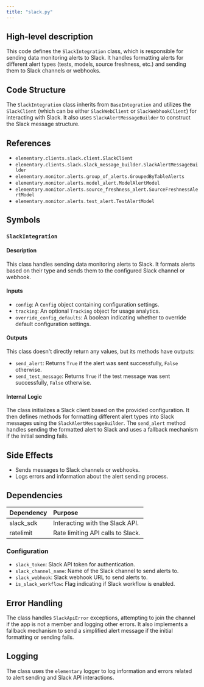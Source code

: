 ```yaml
---
title: "slack.py"
---
```


## High-level description
This code defines the `SlackIntegration` class, which is responsible for sending data monitoring alerts to Slack. It handles formatting alerts for different alert types (tests, models, source freshness, etc.) and sending them to Slack channels or webhooks.

## Code Structure
The `SlackIntegration` class inherits from `BaseIntegration` and utilizes the `SlackClient` (which can be either `SlackWebClient` or `SlackWebhookClient`) for interacting with Slack. It also uses `SlackAlertMessageBuilder` to construct the Slack message structure.

## References
- `elementary.clients.slack.client.SlackClient`
- `elementary.clients.slack.slack_message_builder.SlackAlertMessageBuilder`
- `elementary.monitor.alerts.group_of_alerts.GroupedByTableAlerts`
- `elementary.monitor.alerts.model_alert.ModelAlertModel`
- `elementary.monitor.alerts.source_freshness_alert.SourceFreshnessAlertModel`
- `elementary.monitor.alerts.test_alert.TestAlertModel`

## Symbols

### `SlackIntegration`
#### Description
This class handles sending data monitoring alerts to Slack. It formats alerts based on their type and sends them to the configured Slack channel or webhook.

#### Inputs
- `config`: A `Config` object containing configuration settings.
- `tracking`: An optional `Tracking` object for usage analytics.
- `override_config_defaults`: A boolean indicating whether to override default configuration settings.

#### Outputs
This class doesn't directly return any values, but its methods have outputs:
- `send_alert`: Returns `True` if the alert was sent successfully, `False` otherwise.
- `send_test_message`: Returns `True` if the test message was sent successfully, `False` otherwise.

#### Internal Logic
The class initializes a Slack client based on the provided configuration. It then defines methods for formatting different alert types into Slack messages using the `SlackAlertMessageBuilder`. The `send_alert` method handles sending the formatted alert to Slack and uses a fallback mechanism if the initial sending fails.

## Side Effects
- Sends messages to Slack channels or webhooks.
- Logs errors and information about the alert sending process.

## Dependencies
| Dependency | Purpose |
|:-----------|:--------|
| slack_sdk | Interacting with the Slack API. |
| ratelimit | Rate limiting API calls to Slack. |

### Configuration
- `slack_token`: Slack API token for authentication.
- `slack_channel_name`: Name of the Slack channel to send alerts to.
- `slack_webhook`: Slack webhook URL to send alerts to.
- `is_slack_workflow`: Flag indicating if Slack workflow is enabled.

## Error Handling
The class handles `SlackApiError` exceptions, attempting to join the channel if the app is not a member and logging other errors. It also implements a fallback mechanism to send a simplified alert message if the initial formatting or sending fails.

## Logging
The class uses the `elementary` logger to log information and errors related to alert sending and Slack API interactions.

